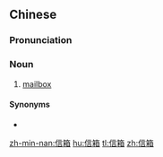 ==Chinese==
{{zh-forms}}

===Pronunciation===
{{zh-pron
|m=xìnxiāng
|c=seon3 soeng1
|h=pfs=sin-siông
|mn=xm,qz,tw:sìn-siuⁿ/zz:sìn-sioⁿ
|cat=n
}}

===Noun===
{{zh-noun}}

# [[mailbox]]

====Synonyms====
* {{zh-l|郵箱}}

[[zh-min-nan:信箱]]
[[hu:信箱]]
[[tl:信箱]]
[[zh:信箱]]
